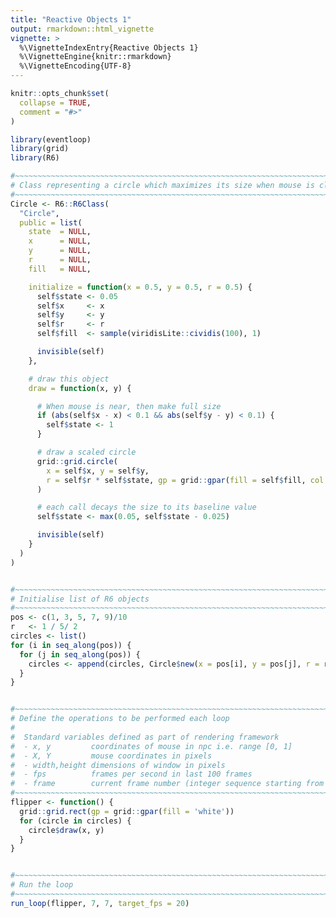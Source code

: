 ```yaml
---
title: "Reactive Objects 1"
output: rmarkdown::html_vignette
vignette: >
  %\VignetteIndexEntry{Reactive Objects 1}
  %\VignetteEngine{knitr::rmarkdown}
  %\VignetteEncoding{UTF-8}
---
```


```r
knitr::opts_chunk$set(
  collapse = TRUE,
  comment = "#>"
)
```

```r
library(eventloop)
library(grid)
library(R6)

#~~~~~~~~~~~~~~~~~~~~~~~~~~~~~~~~~~~~~~~~~~~~~~~~~~~~~~~~~~~~~~~~~~~~~~~~~~~~~
# Class representing a circle which maximizes its size when mouse is close
#~~~~~~~~~~~~~~~~~~~~~~~~~~~~~~~~~~~~~~~~~~~~~~~~~~~~~~~~~~~~~~~~~~~~~~~~~~~~~
Circle <- R6::R6Class(
  "Circle",
  public = list(
    state  = NULL,
    x      = NULL,
    y      = NULL,
    r      = NULL,
    fill   = NULL,

    initialize = function(x = 0.5, y = 0.5, r = 0.5) {
      self$state <- 0.05
      self$x     <- x
      self$y     <- y
      self$r     <- r
      self$fill  <- sample(viridisLite::cividis(100), 1)

      invisible(self)
    },

    # draw this object
    draw = function(x, y) {

      # When mouse is near, then make full size
      if (abs(self$x - x) < 0.1 && abs(self$y - y) < 0.1) {
        self$state <- 1
      }

      # draw a scaled circle
      grid::grid.circle(
        x = self$x, y = self$y,
        r = self$r * self$state, gp = grid::gpar(fill = self$fill, col = NA)
      )

      # each call decays the size to its baseline value
      self$state <- max(0.05, self$state - 0.025)

      invisible(self)
    }
  )
)


#~~~~~~~~~~~~~~~~~~~~~~~~~~~~~~~~~~~~~~~~~~~~~~~~~~~~~~~~~~~~~~~~~~~~~~~~~~~~~
# Initialise list of R6 objects
#~~~~~~~~~~~~~~~~~~~~~~~~~~~~~~~~~~~~~~~~~~~~~~~~~~~~~~~~~~~~~~~~~~~~~~~~~~~~~
pos <- c(1, 3, 5, 7, 9)/10
r   <- 1 / 5/ 2
circles <- list()
for (i in seq_along(pos)) {
  for (j in seq_along(pos)) {
    circles <- append(circles, Circle$new(x = pos[i], y = pos[j], r = r))
  }
}


#~~~~~~~~~~~~~~~~~~~~~~~~~~~~~~~~~~~~~~~~~~~~~~~~~~~~~~~~~~~~~~~~~~~~~~~~~~~~~
# Define the operations to be performed each loop
#
#  Standard variables defined as part of rendering framework
#  - x, y         coordinates of mouse in npc i.e. range [0, 1]
#  - X, Y         mouse coordinates in pixels
#  - width,height dimensions of window in pixels
#  - fps          frames per second in last 100 frames
#  - frame        current frame number (integer sequence starting from 1)
#~~~~~~~~~~~~~~~~~~~~~~~~~~~~~~~~~~~~~~~~~~~~~~~~~~~~~~~~~~~~~~~~~~~~~~~~~~~~~
flipper <- function() {
  grid::grid.rect(gp = grid::gpar(fill = 'white'))
  for (circle in circles) {
    circle$draw(x, y)
  }
}


#~~~~~~~~~~~~~~~~~~~~~~~~~~~~~~~~~~~~~~~~~~~~~~~~~~~~~~~~~~~~~~~~~~~~~~~~~~~~~
# Run the loop
#~~~~~~~~~~~~~~~~~~~~~~~~~~~~~~~~~~~~~~~~~~~~~~~~~~~~~~~~~~~~~~~~~~~~~~~~~~~~~
run_loop(flipper, 7, 7, target_fps = 20)
```
